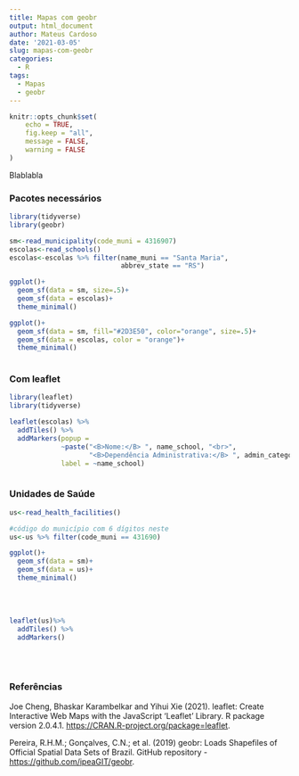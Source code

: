 ```yaml
---
title: Mapas com geobr
output: html_document
author: Mateus Cardoso
date: '2021-03-05'
slug: mapas-com-geobr
categories:
  - R
tags:
  - Mapas
  - geobr
---
```


```r
knitr::opts_chunk$set(
	echo = TRUE,
	fig.keep = "all",
	message = FALSE,
	warning = FALSE
)
```

Blablabla

### Pacotes necessários

```r
library(tidyverse)
library(geobr)

sm<-read_municipality(code_muni = 4316907)
escolas<-read_schools()
escolas<-escolas %>% filter(name_muni == "Santa Maria",
                            abbrev_state == "RS")

```


```r

ggplot()+
  geom_sf(data = sm, size=.5)+
  geom_sf(data = escolas)+
  theme_minimal()

ggplot()+
  geom_sf(data = sm, fill="#2D3E50", color="orange", size=.5)+
  geom_sf(data = escolas, color = "orange")+
  theme_minimal()
 
```


### Com leaflet

```r
library(leaflet)
library(tidyverse)

leaflet(escolas) %>% 
  addTiles() %>% 
  addMarkers(popup =
             ~paste("<B>Nome:</B> ", name_school, "<br>",
                    "<B>Dependência Administrativa:</B> ", admin_category, "<br>"),
             label = ~name_school)



```


### Unidades de Saúde

```r
us<-read_health_facilities()

#código do município com 6 dígitos neste
us<-us %>% filter(code_muni == 431690)
```

```r
ggplot()+
  geom_sf(data = sm)+
  geom_sf(data = us)+
  theme_minimal()
```
<br/><br/>

```r
leaflet(us)%>% 
  addTiles() %>% 
  addMarkers()
```

<br/><br/>

### Referências

Joe Cheng, Bhaskar Karambelkar and Yihui Xie (2021). leaflet: Create Interactive Web Maps with the JavaScript 'Leaflet' Library. R package version 2.0.4.1. <https://CRAN.R-project.org/package=leaflet>.

Pereira, R.H.M.; Gonçalves, C.N.; et al. (2019) geobr: Loads Shapefiles of Official Spatial Data Sets of Brazil. GitHub repository - <https://github.com/ipeaGIT/geobr>.







